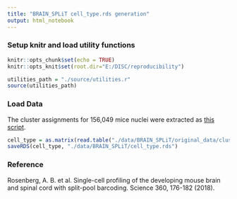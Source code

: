 ```yaml
---
title: "BRAIN_SPLiT cell_type.rds generation"
output: html_notebook
---
```

### Setup knitr and load utility functions
```r
knitr::opts_chunk$set(echo = TRUE)
knitr::opts_knit$set(root.dir="E:/DISC/reproducibility")
```
```r
utilities_path = "./source/utilities.r"
source(utilities_path)
```
### Load Data
The cluster assignments for 156,049 mice nuclei were extracted as <a href="https://nbviewer.jupyter.org/github/iyhaoo/DISC/blob/master/reproducibility/data_preparation_and_imputation/data_preprocessing_BRAIN_SPLiT.ipynb">this script</a>.
```r
cell_type = as.matrix(read.table("./data/BRAIN_SPLiT/original_data/cluster_assignment.tsv", sep = "\t", row.names = 1))[, 1]
saveRDS(cell_type, "./data/BRAIN_SPLiT/cell_type.rds")
```
### Reference
Rosenberg, A. B. et al. Single-cell profiling of the developing mouse brain and spinal cord with split-pool barcoding. Science 360, 176-182 (2018).